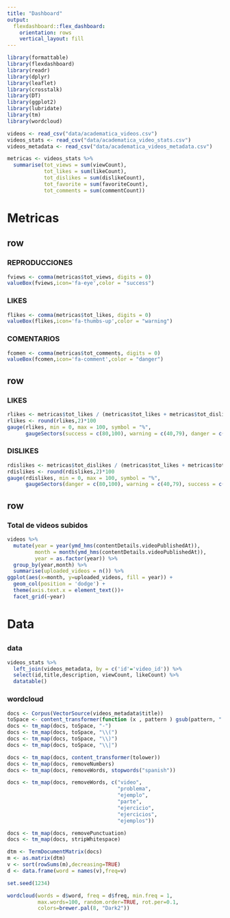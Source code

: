 ```yaml
---
title: "Dashboard"
output: 
  flexdashboard::flex_dashboard:
    orientation: rows
    vertical_layout: fill
---
```


```r
library(formattable)
library(flexdashboard)
library(readr)
library(dplyr)
library(leaflet)
library(crosstalk)
library(DT)
library(ggplot2)
library(lubridate)
library(tm)
library(wordcloud)
```

```r
videos <- read_csv("data/academatica_videos.csv")
videos_stats <- read_csv("data/academatica_video_stats.csv")
videos_metadata <- read_csv("data/academatica_videos_metadata.csv")
```

```r
metricas <- videos_stats %>%
  summarise(tot_views = sum(viewCount),
            tot_likes = sum(likeCount),
            tot_dislikes = sum(dislikeCount),
            tot_favorite = sum(favoriteCount),
            tot_comments = sum(commentCount))
```


# Metricas {data-icon=fa-ruler}

row
--------

### REPRODUCCIONES

```r
fviews <- comma(metricas$tot_views, digits = 0)
valueBox(fviews,icon='fa-eye',color = "success")
```


### LIKES

```r
flikes <- comma(metricas$tot_likes, digits = 0)
valueBox(flikes,icon='fa-thumbs-up',color = "warning")
```

### COMENTARIOS
```r
fcomen <- comma(metricas$tot_comments, digits = 0)
valueBox(fcomen,icon='fa-comment',color = "danger")
```


row
--------

### LIKES

```r
rlikes <- metricas$tot_likes / (metricas$tot_likes + metricas$tot_dislikes)
rlikes <- round(rlikes,2)*100
gauge(rlikes, min = 0, max = 100, symbol = "%", 
      gaugeSectors(success = c(80,100), warning = c(40,79), danger = c(0,39)))
```

### DISLIKES

```r
rdislikes <- metricas$tot_dislikes / (metricas$tot_likes + metricas$tot_dislikes)
rdislikes <- round(rdislikes,2)*100
gauge(rdislikes, min = 0, max = 100, symbol = "%",
      gaugeSectors(danger = c(80,100), warning = c(40,79), success = c(0,39)))
```


row
--------

### Total de videos subidos

```r
videos %>%
  mutate(year = year(ymd_hms(contentDetails.videoPublishedAt)),
         month = month(ymd_hms(contentDetails.videoPublishedAt)),
         year = as.factor(year)) %>%
  group_by(year,month) %>%
  summarise(uploaded_videos = n()) %>%
ggplot(aes(x=month, y=uploaded_videos, fill = year)) +
  geom_col(position = 'dodge') +
  theme(axis.text.x = element_text())+
  facet_grid(~year)
```

# Data {data-ico='fa-database'}
## {.tabset}

### data
```r
videos_stats %>%
  left_join(videos_metadata, by = c('id'='video_id')) %>%
  select(id,title,description, viewCount, likeCount) %>%
  datatable()
```


### wordcloud
```r
docs <- Corpus(VectorSource(videos_metadata$title))
toSpace <- content_transformer(function (x , pattern ) gsub(pattern, " ", x))
docs <- tm_map(docs, toSpace, "-")
docs <- tm_map(docs, toSpace, "\\(")
docs <- tm_map(docs, toSpace, "\\)")
docs <- tm_map(docs, toSpace, "\\|")

docs <- tm_map(docs, content_transformer(tolower))
docs <- tm_map(docs, removeNumbers)
docs <- tm_map(docs, removeWords, stopwords("spanish"))

docs <- tm_map(docs, removeWords, c("video", 
                                    "problema",
                                    "ejemplo",
                                    "parte",
                                    "ejercicio",
                                    "ejercicios",
                                    "ejemplos")) 

docs <- tm_map(docs, removePunctuation)
docs <- tm_map(docs, stripWhitespace)

dtm <- TermDocumentMatrix(docs)
m <- as.matrix(dtm)
v <- sort(rowSums(m),decreasing=TRUE)
d <- data.frame(word = names(v),freq=v)

set.seed(1234)

wordcloud(words = d$word, freq = d$freq, min.freq = 1,
          max.words=100, random.order=TRUE, rot.per=0.1, 
          colors=brewer.pal(8, "Dark2"))
```


